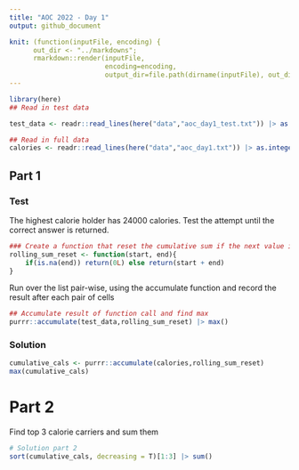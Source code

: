 ```yaml
---
title: "AOC 2022 - Day 1"
output: github_document

knit: (function(inputFile, encoding) {
      out_dir <- "../markdowns";
      rmarkdown::render(inputFile,
                        encoding=encoding,
                        output_dir=file.path(dirname(inputFile), out_dir))})
---
```


```r
library(here)
## Read in test data

test_data <- readr::read_lines(here("data","aoc_day1_test.txt")) |> as.integer()

## Read in full data
calories <- readr::read_lines(here("data","aoc_day1.txt")) |> as.integer()
```

## Part 1

### Test

The highest calorie holder has 24000 calories. Test the attempt until the correct answer is returned.

```r
### Create a function that reset the cumulative sum if the next value is NA/blank
rolling_sum_reset <- function(start, end){
    if(is.na(end)) return(0L) else return(start + end)
}
```

Run over the list pair-wise, using the accumulate function and record the result after each pair of cells

```r
## Accumulate result of function call and find max
purrr::accumulate(test_data,rolling_sum_reset) |> max()
```
### Solution

```r
cumulative_cals <- purrr::accumulate(calories,rolling_sum_reset) 
max(cumulative_cals)

```

# Part 2

Find top 3 calorie carriers and sum them

```r
# Solution part 2
sort(cumulative_cals, decreasing = T)[1:3] |> sum()
```
